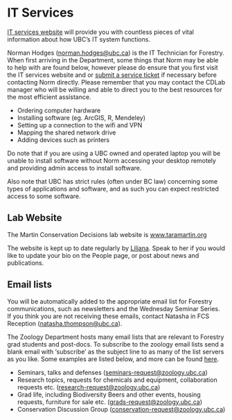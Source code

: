 # IT Services {-#itservices}

[IT services website](https://it.ubc.ca/) will provide you with countless pieces of vital information about how UBC’s IT system functions.

Norman Hodges ([norman.hodges@ubc.ca](mailto:norman.hodges@ubc.ca)) is the IT Technician for Forestry. When first arriving in the Department, some things that Norm may be able to help with are found below, however please do ensure that you first visit the IT services website and or [submit a service ticket](https://ubc.service-now.com/selfservice) if necessary before contacting Norm directly. Please remember that you may contact the CDLab manager who will be willing and able to direct you to the best resources for the most efficient assistance. 

* Ordering computer hardware
* Installing software (eg. ArcGIS, R, Mendeley)
* Setting up a connection to the wifi and VPN
* Mapping the shared network drive 
* Adding devices such as printers

Do note that if you are using a UBC owned and operated laptop you will be unable to install software without Norm accessing your desktop remotely and providing admin access to install software.  

Also note that UBC has strict rules (often under BC law) concerning some types of applications and software, and as such you can expect restricted access to some software.

## Lab Website {-#labwebsite}

The Martin Conservation Decisions lab website is [www.taramartin.org](https://taramartin.org/)

The website is kept up to date regularly by [Liljana](mailto:liljanameadmartin@gmail.com). Speak to her if you would like to update your bio on the People page, or post about news and publications.

## Email lists {-#emaillists}

You will be automatically added to the appropriate email list for Forestry communications, such as newsletters and the Wednesday Seminar Series. If you think you are not receiving these emails, contact Natasha in FCS Reception ([natasha.thompson@ubc.ca](mailto:natasha.thompson@ubc.ca)).

The Zoology Department hosts many email lists that are relevant to Forestry grad students and post-docs. To subscribe to the zoology email lists send a blank email with ‘subscribe’ as the subject line to as many of the list servers as you like. Some examples are listed below, and more can be found [here](https://www.zoology.ubc.ca/~bio310/noticeboard_files/listservs.htm).  

* Seminars, talks and defenses ([seminars-request@zoology.ubc.ca](mailto:seminars-request@zoology.ubc.ca))
* Research topics, requests for chemicals and equipment, collaboration requests etc. ([research-request@zoology.ubc.ca](mailto:research-request@zoology.ubc.ca))
* Grad life, including Biodiversity Beers and other events, housing requests, furniture for sale etc. ([grads-request@zoology.ubc.ca](grads-request@zoology.ubc.ca))
* Conservation Discussion Group ([conservation-request@zoology.ubc.ca](conservation-request@zoology.ubc.ca))


